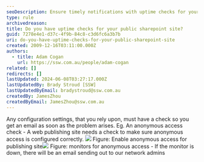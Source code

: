 ```yaml
---
seoDescription: Ensure timely notifications with uptime checks for your public SharePoint site's configuration settings, preventing issues like anonymous access mishaps.
type: rule
archivedreason:
title: Do you have uptime checks for your public sharepoint site?
guid: 7278e4e1-d37c-4f9b-84c8-c3d6fc6a3b7b
uri: do-you-have-uptime-checks-for-your-public-sharepoint-site
created: 2009-12-16T03:11:00.000Z
authors:
  - title: Adam Cogan
    url: https://ssw.com.au/people/adam-cogan
related: []
redirects: []
lastUpdated: 2024-06-08T03:27:17.000Z
lastUpdatedBy: Brady Stroud [SSW]
lastUpdatedByEmail: bradystroud@ssw.com.au
createdBy: JamesZhou
createdByEmail: JamesZhou@ssw.com.au
---
```


Any configuration settings, that you rely upon, must have a check so you get an email as soon as the problem arises. Eg.
An anonymous access check - A web publishing site needs a check to make sure anonymous access is configured correctly.
![](/uploads/rules/do-you-have-uptime-checks-for-your-public-sharepoint-site/sharepoint_anonymous_access.jpg)
Figure: Enable anonymous access for publishing site![](/uploads/rules/do-you-have-uptime-checks-for-your-public-sharepoint-site/sharepoint_anonymous_access_monitor.jpg)
Figure: monitors for anonymous access - If the monitor is down, there will be an email sending out to our network admins
